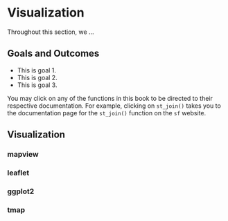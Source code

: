 # Visualization {#sec-visualization}



Throughout this section, we ...



## Goals and Outcomes

* This is goal 1.
* This is goal 2.
* This is goal 3.

:::{.callout-note}
You may click on any of the functions in this book to be directed to their respective documentation. For example, clicking on `st_join()` takes you to the documentation page for the `st_join()` function on the `sf` website.
:::


## Visualization

### mapview

### leaflet

### ggplot2

### tmap



